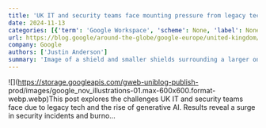 ```yaml
---
title: 'UK IT and security teams face mounting pressure from legacy technology'
date: 2024-11-13
categories: [{'term': 'Google Workspace', 'scheme': None, 'label': None}]
url: https://blog.google/around-the-globe/google-europe/united-kingdom/uk-it-and-security-teams-face-mounting-pressure-from-legacy-technology/
company: Google
authors: ['Justin Anderson']
summary: 'Image of a shield and smaller shields surrounding a larger one'
---
```



![](https://storage.googleapis.com/gweb-uniblog-publish-
prod/images/google_nov_illustrations-01.max-600x600.format-webp.webp)This post
explores the challenges UK IT and security teams face due to legacy tech and
the rise of generative AI. Results reveal a surge in security incidents and
burno…

